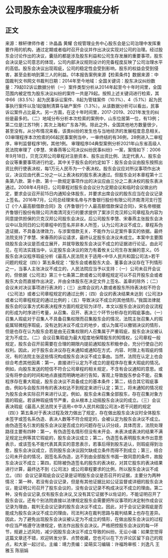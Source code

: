 # 公司股东会决议程序瑕疵分析
## 正文
来源：稼轩律师作者：许晶晶 黄耀 合规管理业务中心股东会是公司治理中发挥重要作用的机构，通过定期或者临时召开会议并作出决议实现对公司的治理。经过股东会讨论作出的决议，囊括的都是涉及股东利益和公司生存发展的重要事项，股东会决议是公司意志的体现，公司内部决议规则设计的完备程度反映了公司治理水平的高低。股东会决议出现瑕疵，公司的稳定性会受到影响，股东的权益会受到侵害，甚至会影响到第三人的利益。01本报告案例来源【检索条件】数据来源：中国裁判文书网文书裁判日期：2014年至今地域：全国关键词：股东决议纠纷数量：79起02诉讼数据分析（一）案件类型分析从2014年起至今十年时间里，全国范围内被定性为股东决议纠纷的案件一共是79起。按照上述关键词进行检索，其中66（83.5%）起为民事诉讼案件、8起为管辖案件（10.1%）、4（5.1%）起为民事执行案件以及1起强制清算与破产案件（1.3%）。从该数据分析可以看出，民事诉讼案件占比最大。另一方面，在这十年时间里，2017-2019、2021年发生的纠纷是最多的。（二）地域分布分析本次检索的案例中，山东位居第一位，有13例；第二位是江苏11例；其次上海和广东各7例。除此之外，全国其他地方数量很少，甚至没有。从分布情况来看，该类纠纷的发生也与当地经济的发展程度息息相关。03审理程序本次检索的66起民事案例当中，一审终结的有36例，28例进入二审程序，审判监督程序1例，其他1例。 审理程序04典型案例分析2021年山东省高级人民法院审理了《李慧、宋春燕等公司决议纠纷民事纠纷》一案，案情如下：2006年9月18日，贝克汉邦公司章程对注册资本、股东出资比例、法定代表人、股东会会议等重要事项进行约定。其中关于股东会的约定如下：股东会会议由股东按照出资比例行使表决权，每1万元人民币为一个表决权。股东会议应对所议事项作出决议，决议应由代表二分之一以上表决权的股东表决通过。但股东会对本章程第十三条第八款、第十款、第十一款规定事项作出的决议应由三分之二表决权的股东表决通过。2008年4月8日，公司章程对股东会会议分为定期会议和临时会议做出约定，要求会议召开前15日内通知全体股东，并要求出席会议的股东应当在会议记录上签名。2016年7月，公司总经理宋名帝与齐鲁银行股份有限公司济南清河支行签订《个人最高额借款合同》及《齐鲁银行个人最高额借款保证合同》，宋名帝根据齐鲁银行股份有限公司济南清河支行的要求提供了案涉贝克汉邦公司章程及内容为同意提供担保的贝克汉邦公司股东会决议。后公司股东李慧、宋春燕主张股东会决议中以及同日的公司章程中的签名并非本人所签，认为公司决议不成立，章程系伪造证据，不具备法律效力，与涉案借款无关，不能作为认定案件事实的依据。最终法院支持了李慧、宋春燕的诉讼请求，最终认定股东会决议未成立。本案中主要围绕股东会决议是否成立展开，并就导致股东会决议不成立的证据进行论证。由此可见，在司法实践当中，认定股东会决议的效力有着攸关公司生存发展的意义。05股东会决议程序瑕疵分析《最高人民法院关于适用<中华人民共和国公司法>若干问题的规定（四）》第五条规定：“股东会或者股东大会、董事会决议存在下列情形之一，当事人主张决议不成立的，人民法院应当予以支持：（一）公司未召开会议的，但依据《公司法》第三十七条第二款或者公司章程规定可以不召开股东会或者股东大会而直接作出决定，并由全体股东在决定文件上签名、盖章的除外；（二）会议未对决议事项进行表决的；（三）出席会议的人数或者股东所持表决权不符合《公司法》或者公司章程规定的通过比例；（四）会议的表决结果未达到《公司法》或者公司章程规定的通过比例的；（五）导致决议不成立的其他情形。”我国法律就股东会的议事方式和表决程序方面的规定较为详尽，本文以股东会决议的会议流程的形成为时序进行考量，从召集、召开、表决三个环节分析存在的瑕疵事由。（一）召集人瑕疵对于召集人不具备召集权限而召集股东会的情况，法院主张召集人的瑕疵属轻微程序瑕疵，没有达到决议不成立的地步，或认为属可以撤销决议的情形，但是也存在认为股东会若是由无召集权限的人召集属于严重瑕疵，股东会决议被认定为不成立。（二）会议召集瑕疵为最大程度地保障股东的知情权，公司章程一般规定，股东会召开前需要在合理的期限内提前通知股东积极参会，充分行使自己的权利。因此，对于股东会决议存在未通知或通知在方式、内容、时限上有瑕疵的情况，有的法院主张这些情况构成股东会决议不成立事由。当然，法院在认定上也会综合考虑其他因素：第一，直接进行认定为不成立的是程序存在重大瑕疵的情况。例如，向股东发送的短信不符合公司章程的相关规定，不含有会议通知的意思。或没有将参会的时间和地点直接而明确地进行告知，客观上导致股东参会不能，召集程序存在重大瑕疵，股东会决议不具备成立的基本条件；第二，结合其它瑕疵事由，例如与会股东持有的表决权达不到规定来进行认定；第三，将未通知的情况视为股东会未实际召开来进行认定。例如，股东会未召集全部股东，存在召集对象方面的瑕疵。若该种瑕疵情节严重，会从根本上动摇股东会决议的成立。（三）会议表决瑕疵《最高人民法院关于适用<中华人民共和国公司法>若干问题的规定（四）》第五条对于表决过程及效力做出了规定，存在做出股东会决议时全体股东未签字或签名系伪造、表决人数等不符合规定的，会被认定为股东会决议不成立。由伪造签名引发的股东会决议是否成立的问题存在认识分歧，具体而言，法院处理路径主要有四种：第一，有伪造签名情形但没有未开会、未表决或表决的结果不满足规定比例等其它瑕疵的，股东会决议成立；第二，伪造签名表明股东未作出意思表示，或该签名不能代表其真实的意思表示，若事后得到股东追认，则瑕疵得到治愈，股东会决议成立，否则股东会决议因欠缺成立条件而得不到成立；第三，结合公司未开会的情况，因签名系伪造，达不到由全部股东书面一致同意的条件，故股东会决议不成立；第四，扣除被伪造签名的股东的表决权，对其它股东的表决结果进行计算，最终达不到《公司法》或公司章程要求的比例，所以股东会决议不成立。（四）会议记录瑕疵会议记录是证明股东会议是否召开的证据，主要分为两种情况：第一种，若没有会议记录，但是有其他证据比如公证监督或详细的股东会决议，能证明公司召开了股东会议的，没有会议记录不构成决议不成立的理由。第二种，没有会议记录,仅有股东会决议,又没有其它证据予以佐证的，不能证明召开了股东会议。还有个别法院直接以法律规定股东会需要把所议事项的决定制作成会议记录为理由，裁判无会议记录的股东会决议不成立。因此，对于会议记录瑕疵是否能成为股东会决议不成立的理由，司法判决在裁判思路与裁判结果上也存在差异。因此，为了避免出现股东会决议被认定为不成立的情形，在做出股东会决议的过程中应当严格遵守法律规定，依法作出股东会决议。严格把控股东会决议的每一环节，规避上述风险，减少因股东会决议不成立导致的纠纷。无讼小编：如果您觉得这篇文章还不错，欢迎转发分享、点赞收藏，您也可以在下方评论区留下自己的观点，和大家一起讨论。主编：靖力责编：梁萌实习编辑：许福玲审核：刘逸凡 王雅玉 陈丽娟